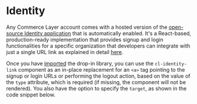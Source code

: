 
<Meta of={Stories} />

# Identity

Any Commerce Layer account comes with a hosted version of the [open-source Identity application](https://github.com/commercelayer/mfe-identity) that is automatically enabled. It's a React-based, production-ready implementation that provides signup and login functionalities for a specific organization that developers can integrate with just a single URL link as explained in detail [here](https://github.com/commercelayer/mfe-identity#hosted-version).

Once you have [imported](?path=/docs/getting-started--docs) the drop-in library, you can use the `cl-identity-link` component as an in-place replacement for an `<a>` tag pointing to the signup or login URLs or performing the logout action, based on the value of the `type` attribute, which is required (if missing, the component will not be rendered). You also have the option to specify the `target`, as shown in the code snippet below.

<Canvas of={Stories.Basic} />

<Controls of={Stories.Basic} />